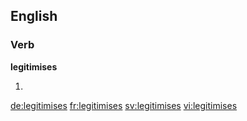 ==English==

{{alternative spelling of|legitimizes|lang=en}}

===Verb===
'''legitimises'''

# {{en-third-person singular of|legitimise}}

[[de:legitimises]]
[[fr:legitimises]]
[[sv:legitimises]]
[[vi:legitimises]]